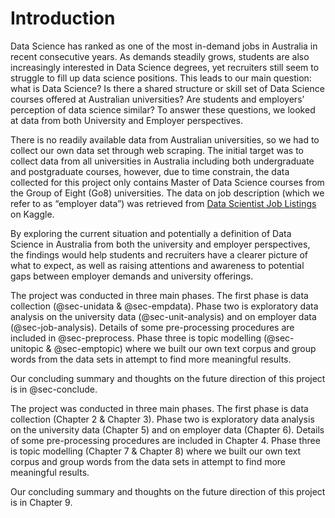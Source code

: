 # Introduction

Data Science has ranked as one of the most in-demand jobs in Australia in recent consecutive years. As demands steadily grows, students are also increasingly interested in Data Science degrees, yet recruiters still seem to struggle to fill up data science positions. This leads to our main question: what is Data Science? Is there a shared structure or skill set of Data Science courses offered at Australian universities? Are students and employers' perception of data science similar? To answer these questions, we looked at data from both University and Employer perspectives. 

There is no readily available data from Australian universities, so we had to collect our own data set through web scraping. The initial target was to collect data from all universities in Australia including both undergraduate and postgraduate courses, however, due to time constrain, the data collected for this project only contains Master of Data Science courses from the Group of Eight (Go8) universities. The data on job description (which we refer to as "employer data") was retrieved from [Data Scientist Job Listings](https://www.kaggle.com/code/nomilk/exploring-2-years-of-data-scientist-job-listings/data) on Kaggle. 

By exploring the current situation and potentially a definition of Data Science in Australia from both the university and employer perspectives, the findings would help students and recruiters have a clearer picture of what to expect, as well as raising attentions and awareness to potential gaps between employer demands and university offerings.

::: {.content-visible unless-format="pdf"}
The project was conducted in three main phases. The first phase is data collection (@sec-unidata & @sec-empdata). Phase two is exploratory data analysis on the university data (@sec-unit-analysis) and on employer data (@sec-job-analysis). Details of some pre-processing procedures are included in @sec-preprocess. Phase three is topic modelling (@sec-unitopic & @sec-emptopic) where we built our own text corpus and group words from the data sets in attempt to find more meaningful results.

Our concluding summary and thoughts on the future direction of this project is in @sec-conclude.
:::

::: {.content-hidden unless-format="pdf"}
The project was conducted in three main phases. The first phase is data collection (Chapter 2 & Chapter 3). Phase two is exploratory data analysis on the university data (Chapter 5) and on employer data (Chapter 6). Details of some pre-processing procedures are included in Chapter 4. Phase three is topic modelling (Chapter 7 & Chapter 8) where we built our own text corpus and group words from the data sets in attempt to find more meaningful results.

Our concluding summary and thoughts on the future direction of this project is in Chapter 9.
:::
